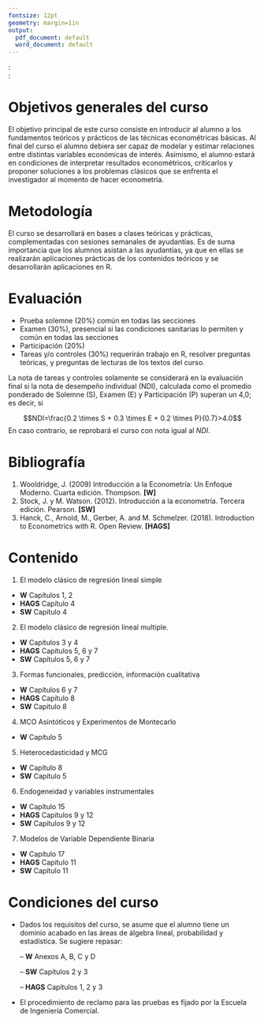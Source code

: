 ```yaml
---
fontsize: 12pt
geometry: margin=1in
output:
  pdf_document: default
  word_document: default
---
```


\begin{center}
      \includegraphics[width=6cm]{logo_ingcomercial.jpg}\\
    \vspace{0.5cm}
			\LARGE{\textbf{Econometría I}}\\
			\LARGE{\textbf{ICO8106}}\\
\end{center}
\begin{flushright}
\large{\textbf{Otoño 2021}}
\end{flushright}
\vspace{1cm}
\textbf{Profesor}: \textit{Víctor Macías E.}  
\textbf{e-mail}: \textit{victor.macias@mail.udp.cl}


# Objetivos generales del curso

El objetivo principal de este curso consiste en introducir al alumno a los fundamentos teóricos y prácticos de las técnicas econométricas básicas. Al final del curso el alumno debiera ser capaz de modelar y estimar relaciones entre distintas variables económicas de interés. Asimismo, el alumno estará en condiciones de interpretar resultados econométricos, criticarlos y proponer soluciones a los problemas clásicos que se enfrenta el investigador al momento de hacer econometría.


# Metodología

El curso se desarrollará en bases a clases teóricas y prácticas, complementadas con sesiones semanales de ayudantías. Es de suma importancia que los alumnos asistan a las ayudantías, ya que en ellas se realizarán aplicaciones prácticas de los contenidos teóricos y se desarrollarán aplicaciones en R.

# Evaluación

-	Prueba solemne ($20\%$) común en todas las secciones
-	Examen ($30\%$), presencial si las condiciones sanitarias lo permiten y común en todas las secciones
-	Participación ($20\%$)
-	Tareas y/o controles ($30\%$) requerirán trabajo en R, resolver preguntas teóricas, y preguntas de lecturas de los textos del curso.

La nota de tareas y controles solamente se considerará en la evaluación final si la nota de desempeño individual (NDI), calculada como el promedio ponderado de Solemne (S), Examen (E)  y Participación (P) superan un 4,0; es decir, si 

$$NDI=\frac{0.2 \times S + 0.3 \times E + 0.2 \times P}{0.7}>4.0$$
En caso contrario, se reprobará el curso con nota igual al $NDI$.

# Bibliografía

(1) Wooldridge, J. (2009) Introducción a la Econometría: Un Enfoque Moderno. Cuarta
edición. Thompson. **[W]**
\vspace{0.2cm}
\newline
(2) Stock, J. y M. Watson. (2012). Introducción a la econometría. Tercera edición.
Pearson. **[SW]**
\vspace{0.2cm}
\newline
(3) Hanck, C., Arnold, M., Gerber, A. and M. Schmelzer. (2018). Introduction to
Econometrics with R. Open Review. **[HAGS]**



# Contenido


1. El modelo clásico de regresión lineal simple

- **W** Capítulos 1, 2
- **HAGS** Capítulo 4
- **SW** Capítulo 4

2. El modelo clásico de regresión lineal multiple.

- **W** Capítulos 3 y 4
- **HAGS** Capítulos 5, 6 y 7
- **SW** Capítulos 5, 6 y 7

3. Formas funcionales, predicción, información cualitativa

- **W** Capítulos 6 y 7
- **HAGS** Capítulo 8
- **SW** Capítulo 8

4. MCO Asintóticos y Experimentos de Montecarlo

- **W** Capítulo 5

5. Heterocedasticidad y MCG

- **W** Capítulo 8
- **SW** Capítulo 5

6. Endogeneidad y variables instrumentales

- **W** Capítulo 15
- **HAGS** Capítulos 9 y 12
- **SW** Capítulos 9 y 12

7. Modelos de Variable Dependiente Binaria

- **W** Capítulo 17
- **HAGS** Capítulo 11
- **SW** Capítulo 11

# Condiciones del curso


-  Dados los requisitos del curso, se asume que el alumno tiene un dominio acabado en las
áreas de álgebra lineal, probabilidad y estadística. Se sugiere repasar:

      – **W** Anexos A, B, C y D
      
      – **SW** Capítulos 2 y 3
      
      – **HAGS** Capítulos 1, 2 y 3

- El procedimiento de reclamo para las pruebas es fijado por la Escuela de Ingeniería
Comercial.
